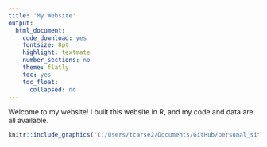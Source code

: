 ```yaml
---
title: 'My Website'
output:
  html_document:
    code_download: yes
    fontsize: 8pt
    highlight: textmate
    number_sections: no
    theme: flatly
    toc: yes
    toc_float:
      collapsed: no
---
```


Welcome to my website! I built this website in R, and my code and data are all available.

```r
knitr::include_graphics("C:/Users/tcarse2/Documents/GitHub/personal_site/Head Shot2.jpg")
```